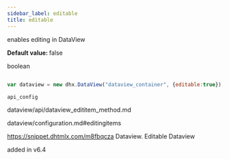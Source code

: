 ```yaml
---
sidebar_label: editable
title: editable
---
```



          


<Short>
 enables editing in DataView



</Short>


<strong>Default value: </strong> 
false



<Type>
 boolean


</Type>


~~~js
 
var dataview = new dhx.DataView("dataview_container", {editable:true});


~~~
	api_config

<Descr>
 




</Descr>



dataview/api/dataview_edititem_method.md

 dataview/configuration.md#editingitems


https://snippet.dhtmlx.com/m8fbqcza	Dataview. Editable Dataview

 added in v6.4